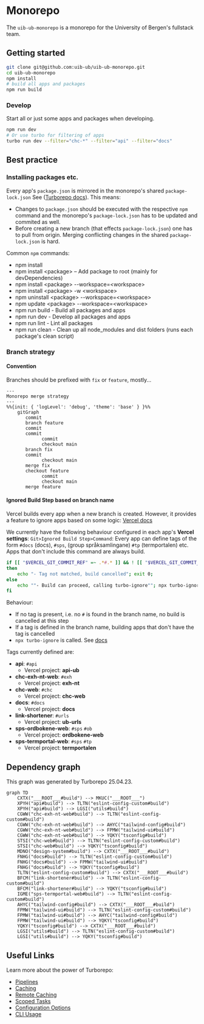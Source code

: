 # Monorepo

The `uib-ub-monorepo` is a monorepo for the University of Bergen's fullstack team.

## Getting started

```sh
git clone git@github.com:uib-ub/uib-ub-monorepo.git
cd uib-ub-monorepo
npm install
# build all apps and packages
npm run build
```

### Develop

Start all or just some apps and packages when developing.

```sh
npm run dev
# Or use turbo for filtering of apps
turbo run dev --filter="chc-*" --filter="api" --filter="docs"
```

## Best practice

### Installing packages etc.

Every app's `package.json` is mirrored in the monorepo's shared `package-lock.json` See ([Turborepo docs](https://turbo.build/repo/docs/handbook/package-installation)). This means:

- Changes to `package.json` should be executed with the respective `npm` command and the monorepo's `package-lock.json` has to be updated and commited as well.
- Before creating a new branch (that effects `package-lock.json`) one has to pull from origin. Merging conflicting changes in the shared `package-lock.json` is hard.

Common `npm` commands: 

- npm install
- npm install \<package\> – Add package to root (mainly for devDependencies)
- npm install \<package\> --workspace=\<workspace\>
- npm install \<package\> -w \<workspace\>
- npm uninstall \<package\> --workspace=\<workspace\>
- npm update \<package\> --workspace=\<workspace\>
- npm run build - Build all packages and apps
- npm run dev - Develop all packages and apps
- npm run lint - Lint all packages
- npm run clean - Clean up all node_modules and dist folders (runs each package's clean script)

### Branch strategy

#### Convention

Branches should be prefixed with `fix` or `feature`, mostly...


```mermaid
---
Monorepo merge strategy
---
%%{init: { 'logLevel': 'debug', 'theme': 'base' } }%%
    gitGraph
       commit
       branch feature
       commit
       commit
			 commit
			 checkout main
       branch fix
       commit
			 checkout main
       merge fix
       checkout feature
			 commit
			 checkout main
       merge feature
```

#### Ignored Build Step based on branch name

Vercel builds every app when a new branch is created. However, it provides a feature to ignore apps based on some logic: [Vercel docs](https://vercel.com/guides/how-do-i-use-the-ignored-build-step-field-on-vercel)

We currently have the following behaviour configured in each app's **Vercel settings**: `Git>Ignored Build Step>Command`:
Every app can define tags of the form `#docs` (docs), `#sps`, (group språksamlingane) `#tp` (termportalen) etc.
Apps that don't include this command are always build.

```bash
if [[ "$VERCEL_GIT_COMMIT_REF" =~ .*#.* ]] && ! [[ "$VERCEL_GIT_COMMIT_REF" =~ .*#(docs).* ]] ;
then
	echo "- Tag not matched, build cancelled"; exit 0;
else
	echo ""- Build can proceed, calling turbo-ignore""; npx turbo-ignore;
fi
```

Behaviour:
- If no tag is present, i.e. no `#` is found in the branch name, no build is cancelled at this step
- If a tag is defined in the branch name, building apps that don't have the tag is cancelled
- `npx turbo-ignore` is called. See [docs](https://www.npmjs.com/package/turbo-ignore)

Tags currently defined are:

* **api**: `#api`
  - Vercel project: **api-ub**
* **chc-exh-nt-web**: `#exh`
  - Vercel project: **exh-nt**
* **chc-web**: `#chc`
  - Vercel project: **chc-web**
* **docs**: `#docs`
  - Vercel project: **docs**
* **link-shortener**: `#urls`
  - Vercel project: **ub-urls**
* **sps-ordbokene-web**: `#sps` `#ob`
  - Vercel project: **ordbokene-web**
* **sps-termportal-web**: `#sps` `#tp`
  - Vercel project: **termportalen**


## Dependency graph

This graph was generated by Turborepo 25.04.23.

```mermaid
graph TD
	CXTX("___ROOT___#build") --> MKUC("___ROOT___")
	XPYH("api#build") --> TLTN("eslint-config-custom#build")
	XPYH("api#build") --> LGSI("utils#build")
	CGWW("chc-exh-nt-web#build") --> TLTN("eslint-config-custom#build")
	CGWW("chc-exh-nt-web#build") --> AHYC("tailwind-config#build")
	CGWW("chc-exh-nt-web#build") --> FPMW("tailwind-ui#build")
	CGWW("chc-exh-nt-web#build") --> YQKY("tsconfig#build")
	STSI("chc-web#build") --> TLTN("eslint-config-custom#build")
	STSI("chc-web#build") --> YQKY("tsconfig#build")
	MDNO("design-system#build") --> CXTX("___ROOT___#build")
	FNHG("docs#build") --> TLTN("eslint-config-custom#build")
	FNHG("docs#build") --> FPMW("tailwind-ui#build")
	FNHG("docs#build") --> YQKY("tsconfig#build")
	TLTN("eslint-config-custom#build") --> CXTX("___ROOT___#build")
	BFCM("link-shortener#build") --> TLTN("eslint-config-custom#build")
	BFCM("link-shortener#build") --> YQKY("tsconfig#build")
	IGME("sps-termportal-web#build") --> TLTN("eslint-config-custom#build")
	AHYC("tailwind-config#build") --> CXTX("___ROOT___#build")
	FPMW("tailwind-ui#build") --> TLTN("eslint-config-custom#build")
	FPMW("tailwind-ui#build") --> AHYC("tailwind-config#build")
	FPMW("tailwind-ui#build") --> YQKY("tsconfig#build")
	YQKY("tsconfig#build") --> CXTX("___ROOT___#build")
	LGSI("utils#build") --> TLTN("eslint-config-custom#build")
	LGSI("utils#build") --> YQKY("tsconfig#build")
```

## Useful Links

Learn more about the power of Turborepo:

- [Pipelines](https://turborepo.org/docs/core-concepts/pipelines)
- [Caching](https://turborepo.org/docs/core-concepts/caching)
- [Remote Caching](https://turborepo.org/docs/core-concepts/remote-caching)
- [Scoped Tasks](https://turborepo.org/docs/core-concepts/scopes)
- [Configuration Options](https://turborepo.org/docs/reference/configuration)
- [CLI Usage](https://turborepo.org/docs/reference/command-line-reference)